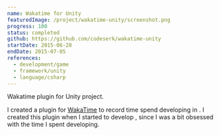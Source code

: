 ```yaml
---
name: Wakatime for Unity
featuredImage: /project/wakatime-unity/screenshot.png
progress: 100
status: completed
github: https://github.com/codeserk/wakatime-unity
startDate: 2015-06-28
endDate: 2015-07-05
references:
  - development/game
  - framework/unity
  - language/csharp
---
```


Wakatime plugin for Unity project.

I created a plugin for [WakaTime](https://wakatime.com/) to record time spend developing in [](framework/unity). I created this plugin when I started to develop [](project/callet), since I was a bit obsessed with the time I spent developing.
